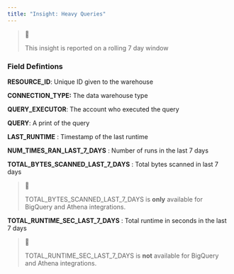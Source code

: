 ```yaml
---
title: "Insight: Heavy Queries"
---
```


> 🚧
> 
> This insight is reported on a rolling 7 day window

### Field Defintions

**RESOURCE\_ID**: Unique ID given to the warehouse 

**CONNECTION\_TYPE:** The data warehouse type 

**QUERY\_EXECUTOR**: The account who executed the query 

**QUERY**: A print of the query 

**LAST\_RUNTIME** : Timestamp of the last runtime 

**NUM\_TIMES\_RAN\_LAST\_7\_DAYS** : Number of runs in the last 7 days

**TOTAL\_BYTES\_SCANNED\_LAST\_7\_DAYS** : Total bytes scanned in last 7 days

> 📘
> 
> TOTAL\_BYTES\_SCANNED\_LAST\_7\_DAYS is **only** available for BigQuery and Athena integrations.

**TOTAL\_RUNTIME\_SEC\_LAST\_7\_DAYS** : Total runtime in seconds in the last 7 days

> 📘
> 
> TOTAL\_RUNTIME\_SEC\_LAST\_7\_DAYS is **not** available for BigQuery and Athena integrations. 